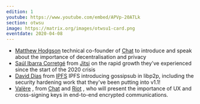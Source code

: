 ```yaml
---
edition: 1
youtube: https://www.youtube.com/embed/APVp-20ATLk
section: otwsu
image: https://matrix.org/images/otwsu1-card.png
eventdate: 2020-04-08
---
```


* [Matthew Hodgson](https://https://twitter.com/ara4n) technical co-founder of [Chat](https://matrix.org) to introduce and speak about the importance of decentralisation and privacy
* [Saúl Ibarra Corretgé](https://twitter.com/saghul) from [Jitsi](https://jitsi.org) on the rapid growth they've experienced since the start of the 2020 crisis
* [David Dias](https://twitter.com/daviddias) from [IPFS](https://ipfs.io/) IPFS introducing gossipsub in libp2p, including the security hardening work that they've been putting into v1.1!
* [Valère](https://twitter.com/valereonmobile) , from [Chat](https://matrix.org) and [Riot](https://riot.im) , who will present the importance of UX and cross-signing keys in end-to-end encrypted communications.